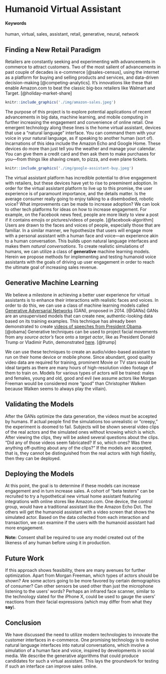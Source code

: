 # Humanoid Virtual Assistant {#morgan-freeman-assistant}

#### Keywords {-}

human, virtual, sales, assistant, retail, generative, neural, network

## Finding a New Retail Paradigm

Retailers are constantly seeking and experimenting with advancements in commerce to attract customers.
Two of the most salient of advancements in past couple of decades is e-commerce [@sales-census],
using the internet as a platform for buying and selling products and services,
and data-driven decision-making [@competing-analytics].
It's innovations like these that enable Amazon.com to beat the classic big-box retailers like Walmart and Target. [@holiday-market-share]

```r
knitr::include_graphics('./img/amazon-sales.jpeg')
```

The purpose of this project is to explore potential applications of recent advancements in big data,
machine learning, and mobile computing in further increasing the engagement and convenience of online retail.
One emergent technology along these lines is the home virtual assistant, devices that use a "natural language" interface.
You can command them with your voice in your natural language, as if speaking to another human (sort of).
Incarnations of this idea include the Amazon Echo and Google Home.
These devices do more than just tell you the weather and manage your calendar.
You can give them a credit card and then ask them to make purchases for you—from things like shaving cream, to pizza, and even plane tickets.

```r
knitr::include_graphics('./img/google-assistant-buy.jpeg')
```

The virtual assistant platform has incredible potential to drive engagement with retailers,
but these devices have yet to rise to preeminent adoption.
In order for the virtual assistant platform to live up to this promise,
the user experience is of paramount importance, and the details matter.
Is the average consumer really going to enjoy talking to a disembodied, robotic voice?
What improvements can be made to increase adoption?
We can look to other tech platforms for ideas on how to increase engagement.
For example, on the Facebook news feed, people are more likely to view a post if it contains emojis or pictures/videos of people. [@facebook-algorithm]
Users are drawn to the faces and voices of people, especially those that are familiar.
In a similar manner, we hypothesize that users will engage more with a personal assistant with a human face and voice—an experience akin to a human conversation.
This builds upon natural language interfaces and makes them *natural conversations*.
To create realistic simulations of humans, we can utilize a class of **generative** machine learning models.
Herein we propose methods for implementing and testing humanoid voice assistants with the goals of driving up user engagement in order to reach the ultimate goal of increasing sales revenue.


## Generative Machine Learning

We believe a milestone in achieving a better user experience for virtual assistants is to enhance their interactions with realistic faces and voices.
In order to do this, we can use a class of machine learning models called [Generative Adversarial Networks](https://en.wikipedia.org/wiki/Generative_adversarial_network#cite_note-1) (GAN), proposed in 2014. [@GANs]
GANs are an unsupervised models that can create new, authentic-looking data based on its training examples.
This technique has already been demonstrated to create [videos of speeches from President Obama](https://www.theverge.com/2017/7/12/15957844/ai-fake-video-audio-speech-obama). [@obama]
Generative techniques can be used to project facial movements from any *source actor's* face onto a *target actor*,
like as President Donald Trump or Vladimir Putin, demonstrated [here](https://www.theverge.com/2016/12/20/14022958/ai-image-manipulation-creation-fakes-audio-video). [@trump]

We can use these techniques to create an audio/video-based assistant to run on their home device or mobile phone.
Since abundant, good quality video data are required for training,
prominent Movie or TV stars would be ideal targets as there are many hours of high-resolution video footage of them to train on.
Models for various types of actors will be trained: males and females, young and old, good and evil
(we assume actors like Morgan Freeman would be considered more "good" than Christopher Walken because Walken seems to always play the villain).

## Validating the Models

After the GANs optimize the data generation, the videos must be accepted by humans.
If actual people find the simulations too unrealistic or "creepy," the experiment is doomed to fail.
Subjects will be shown several video clips of the real actors and the simulated ones without knowing which is which.
After viewing the clips, they will be asked several questions about the clips.
"Did any of those videos seem fabricated? If so, which ones? Was there anything off-putting about any of the clips?"
If the models are accepted, that is, they cannot be distinguished from the real actors with high fidelity, then they can be deployed.

## Deploying the Models

At this point, the goal is to determine if these models can increase engagement and in turn increase sales.
A cohort of "beta testers" can be recruited to try a hypothetical new virtual home assistant featuring integrations with online stores like Amazon.com.
One device, the control group, would have a traditional assistant like the Amazon Echo Dot.
The others will get the humanoid assistant with a video screen that shows the simulated actor.
Based on the data collected from each interaction and transaction,
we can examine if the users with the humanoid assistant had more engagement.

**Note:** Consent shall be required to use any model created out of the likeness of any human before using it in production.

## Future Work

If this approach shows feasibility, there are many avenues for further optimization.
Apart from Morgan Freeman, which types of actors should be shown?
Are some actors going to be more favored by certain demographics of consumer?
Can other sensors be used other than just the microphone listening to the users' words?
Perhaps an infrared face scanner, similar to the technology slated for the iPhone X,
could be used to gauge the users' reactions from their facial expressions (which may differ from what they **say**).


## Conclusion

We have discussed the need to utilize modern technologies to innovate the customer interfaces in e-commerce.
One promising technology is to evolve natural language interfaces into natural conversations,
which involve a simulation of a human face and voice, inspired by developments in social media.
We describe the generative algorithms that could produce candidates for such a virtual assistant.
This lays the groundwork for testing if such an interface can improve sales online.

